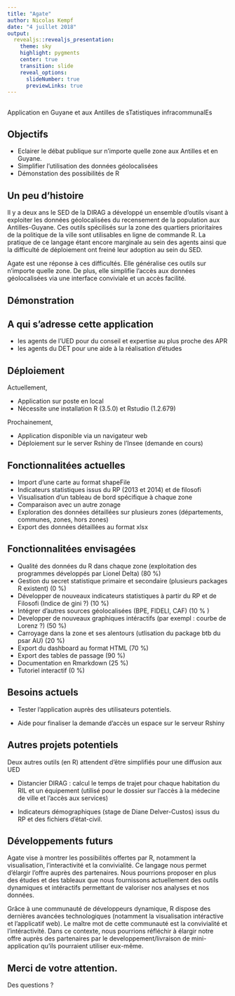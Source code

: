 ```yaml
---
title: "Agate"
author: Nicolas Kempf
date: "4 juillet 2018"
output:
  revealjs::revealjs_presentation:
    theme: sky
    highlight: pygments
    center: true
    transition: slide
    reveal_options:
      slideNumber: true
      previewLinks: true
---
```


## 

Application en Guyane et aux Antilles de sTatistiques infracommunalEs

## Objectifs

- Eclairer le débat publique sur n'importe quelle zone aux Antilles et en Guyane. 
- Simplifier l'utilisation des données géolocalisées
- Démonstation des possibilités de R 

## Un peu d'histoire

Il y a deux ans le SED de la DIRAG a développé un ensemble d'outils visant à exploiter les données géolocalisées du recensement de la population aux Antilles-Guyane. Ces outils spécilisés sur la zone des quartiers prioritaires de la politique de la ville sont utilisables en ligne de commande R. La pratique de ce langage étant encore marginale au sein des agents ainsi que la difficulté de déploiement ont freiné leur adoption au sein du SED. 

Agate est une réponse à ces difficultés. Elle généralise ces outils sur n'importe quelle zone. De plus, elle simplifie l'accès aux données géolocalisées via une interface conviviale et un accès facilité. 

## Démonstration

## A qui s'adresse cette application

- les agents de l'UED pour du conseil et expertise au plus proche des APR
- les agents du DET pour une aide à la réalisation d'études

## Déploiement

Actuellement,

- Application sur poste en local
- Nécessite une installation R (3.5.0) et Rstudio (1.2.679)

Prochainement,

- Application disponible via un navigateur web 
- Déploiement sur le server Rshiny de l'Insee (demande en cours)

## Fonctionnalitées actuelles

- Import d'une carte au format shapeFile 
- Indicateurs statistiques issus du RP (2013 et 2014) et de filosofi
- Visualisation d'un tableau de bord spécifique à chaque zone
- Comparaison avec un autre zonage
- Exploration des données détaillées sur plusieurs zones (départements, communes, zones, hors zones)
- Export des données détaillées au format xlsx

## Fonctionnalitées envisagées

- Qualité des données du R dans chaque zone (exploitation des programmes développés par Lionel Delta) (80 %)
- Gestion du secret statistique primaire et secondaire (plusieurs packages R existent) (0 %)
- Développer de nouveaux indicateurs statistiques à partir du RP et de Filosofi (Indice de gini ?) (10 %)
- Intégrer d'autres sources géolocalisées (BPE, FIDELI, CAF) (10 % )
- Developper de nouveaux graphiques intéractifs (par exempl : courbe de Lorenz ?) (50 %)
- Carroyage dans la zone et ses alentours (utlisation du package btb du psar AU) (20 %)
- Export du dashboard au format HTML (70 %)
- Export des tables de passage (90 %)
- Documentation en Rmarkdown (25 %)
- Tutoriel interactif (0 %)

## Besoins actuels

- Tester l'application auprès des utilisateurs potentiels.

- Aide pour finaliser la demande d'accès un espace sur le serveur Rshiny 

## Autres projets potentiels

Deux autres outils (en R) attendent d'être simplifiés pour une diffusion aux UED

- Distancier DIRAG : calcul le temps de trajet pour chaque habitation du RIL et un équipement (utilisé pour le dossier sur l'accès à la médecine de ville et l'accès aux services)

- Indicateurs démographiques (stage de Diane Delver-Custos) issus du RP et des fichiers d'état-civil.

## Développements futurs

Agate vise à montrer les possibilités offertes par R, notamment la visualisation, l'interactivité et la convivialité. Ce langage nous permet d'élargir l'offre auprès des partenaires. Nous pourrions proposer en plus des études et des tableaux que nous fournissons actuellement des outils dynamiques et intéractifs permettant de valoriser nos analyses et nos données. 



Grâce à une communauté de développeurs dynamique, R dispose des dernières avancées technologiques (notamment la visualisation intéractive et l'applicatif web). Le maître mot de cette communauté est la convivialité et l'intéractivité. Dans ce contexte, nous pourrions réfléchir à élargir notre offre auprès des partenaires par le developpement/livraison de mini-application qu'ils pourraient utiliser eux-même.  



## Merci de votre attention.

Des questions ?


